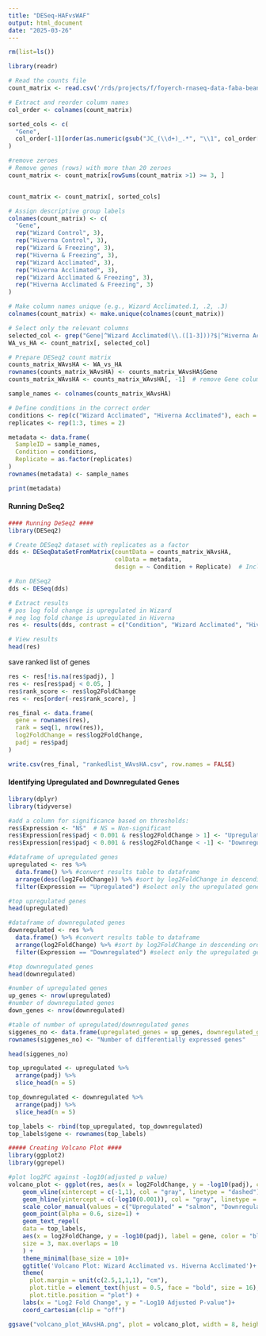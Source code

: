 ```yaml
---
title: "DESeq-HAFvsWAF"
output: html_document
date: "2025-03-26"
---
```


```r
rm(list=ls())
```

```r
library(readr)

# Read the counts file
count_matrix <- read.csv('/rds/projects/f/foyerch-rnaseq-data-faba-bean/PCA/counts_matrix.csv')

# Extract and reorder column names
col_order <- colnames(count_matrix)

sorted_cols <- c(
  "Gene",
  col_order[-1][order(as.numeric(gsub("JC_(\\d+)_.*", "\\1", col_order[-1])))]
)

#remove zeroes
# Remove genes (rows) with more than 20 zeroes
count_matrix <- count_matrix[rowSums(count_matrix >1) >= 3, ]


count_matrix <- count_matrix[, sorted_cols]
```

```r
# Assign descriptive group labels
colnames(count_matrix) <- c(
  "Gene",
  rep("Wizard Control", 3),
  rep("Hiverna Control", 3),
  rep("Wizard & Freezing", 3),
  rep("Hiverna & Freezing", 3),
  rep("Wizard Acclimated", 3),
  rep("Hiverna Acclimated", 3),
  rep("Wizard Acclimated & Freezing", 3),
  rep("Hiverna Acclimated & Freezing", 3)
)

# Make column names unique (e.g., Wizard Acclimated.1, .2, .3)
colnames(count_matrix) <- make.unique(colnames(count_matrix))

```

```r
# Select only the relevant columns
selected_col <- grep("Gene|^Wizard Acclimated(\\.([1-3]))?$|^Hiverna Acclimated(\\.([1-3]))?$", colnames(count_matrix), value = TRUE)
WA_vs_HA <- count_matrix[, selected_col]
```

```r
# Prepare DESeq2 count matrix
counts_matrix_WAvsHA <- WA_vs_HA
rownames(counts_matrix_WAvsHA) <- counts_matrix_WAvsHA$Gene
counts_matrix_WAvsHA <- counts_matrix_WAvsHA[, -1]  # remove Gene column

```

```r
sample_names <- colnames(counts_matrix_WAvsHA)

# Define conditions in the correct order
conditions <- rep(c("Wizard Acclimated", "Hiverna Acclimated"), each = 3)
replicates <- rep(1:3, times = 2)

metadata <- data.frame(
  SampleID = sample_names,
  Condition = conditions,
  Replicate = as.factor(replicates)
)
rownames(metadata) <- sample_names

print(metadata)
```

#### Running DeSeq2 ####
```r
#### Running DeSeq2 ####
library(DESeq2)

# Create DESeq2 dataset with replicates as a factor
dds <- DESeqDataSetFromMatrix(countData = counts_matrix_WAvsHA,
                              colData = metadata,
                              design = ~ Condition + Replicate)  # Include Replicate in design

# Run DESeq2
dds <- DESeq(dds)

# Extract results 
# pos log fold change is upregulated in Wizard
# neg log fold change is upregulated in Hiverna
res <- results(dds, contrast = c("Condition", "Wizard Acclimated", "Hiverna Acclimated"))

# View results
head(res)
```

save ranked list of genes
```r
res <- res[!is.na(res$padj), ]
res <- res[res$padj < 0.05, ]
res$rank_score <- res$log2FoldChange
res <- res[order(-res$rank_score), ]

res_final <- data.frame(
  gene = rownames(res),
  rank = seq(1, nrow(res)),
  log2FoldChange = res$log2FoldChange,
  padj = res$padj
)

write.csv(res_final, "rankedlist_WAvsHA.csv", row.names = FALSE)
```



#### Identifying Upregulated and Downregulated Genes ####
```r
library(dplyr)
library(tidyverse)

#add a column for significance based on thresholds:
res$Expression <- "NS"  # NS = Non-significant
res$Expression[res$padj < 0.001 & res$log2FoldChange > 1] <- "Upregulated" #upregulated genes
res$Expression[res$padj < 0.001 & res$log2FoldChange < -1] <- "Downregulated" #downregulated genes

#dataframe of upregulated genes
upregulated <- res %>%
  data.frame() %>% #convert results table to dataframe
  arrange(desc(log2FoldChange)) %>% #sort by log2FoldChange in descending order
  filter(Expression == "Upregulated") #select only the upregulated genes 

#top upregulated genes
head(upregulated)
```

```r
#dataframe of downregulated genes
downregulated <- res %>%
  data.frame() %>% #convert results table to dataframe
  arrange(log2FoldChange) %>% #sort by log2FoldChange in descending order
  filter(Expression == "Downregulated") #select only the upregulated genes 

#top downregulated genes
head(downregulated)
```

```r
#number of upregulated genes
up_genes <- nrow(upregulated)
#number of downregulated genes
down_genes <- nrow(downregulated)

#table of number of upregulated/downregulated genes
siggenes_no <- data.frame(upregulated_genes = up_genes, downregulated_genes = down_genes)
rownames(siggenes_no) <- "Number of differentially expressed genes"

head(siggenes_no)
```

```r
top_upregulated <- upregulated %>%
  arrange(padj) %>%
  slice_head(n = 5)

top_downregulated <- downregulated %>%
  arrange(padj) %>%
  slice_head(n = 5)

top_labels <- rbind(top_upregulated, top_downregulated)
top_labels$gene <- rownames(top_labels)
```

```r
##### Creating Volcano Plot ####
library(ggplot2)
library(ggrepel)

#plot log2FC against -log10(adjusted p value)
volcano_plot <- ggplot(res, aes(x = log2FoldChange, y = -log10(padj), color = Expression)) +
    geom_vline(xintercept = c(-1,1), col = "gray", linetype = "dashed")+ #log2FC threshold
    geom_hline(yintercept = c(-log10(0.001)), col = "gray", linetype = "dashed")+ #P-value threshold
    scale_color_manual(values = c("Upregulated" = "salmon", "Downregulated" = "cyan3", "NS" = "gray"))+ #colour upregulated/downregulated
    geom_point(alpha = 0.6, size=1) +
    geom_text_repel(
    data = top_labels,
    aes(x = log2FoldChange, y = -log10(padj), label = gene, color = "black"),
    size = 3, max.overlaps = 10
    ) +
    theme_minimal(base_size = 10)+
    ggtitle('Volcano Plot: Wizard Acclimated vs. Hiverna Acclimated')+
    theme(
      plot.margin = unit(c(2.5,1,1,1), "cm"),
      plot.title = element_text(hjust = 0.5, face = "bold", size = 16),
      plot.title.position = "plot") +
    labs(x = "Log2 Fold Change", y = "-Log10 Adjusted P-value")+
    coord_cartesian(clip = "off")

ggsave("volcano_plot_WAvsHA.png", plot = volcano_plot, width = 8, height = 7, dpi = 300)
```


